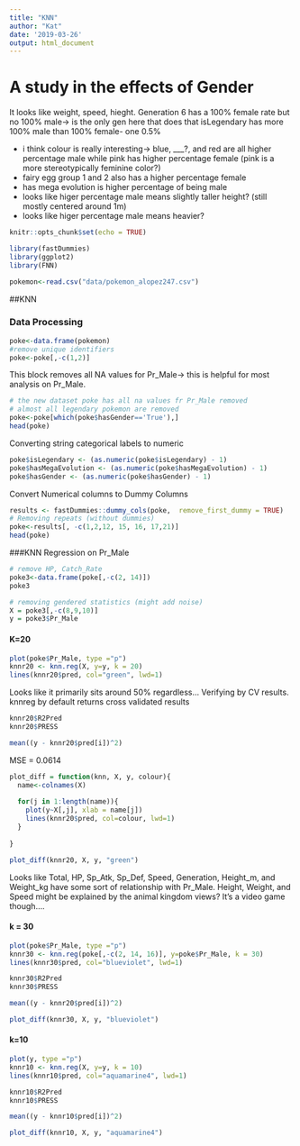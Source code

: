```yaml
---
title: "KNN"
author: "Kat"
date: '2019-03-26'
output: html_document
---
```


# A study in the effects of Gender

It looks like weight, speed, hieght. Generation 6 has a 100% female rate but no 100% male-> is the only gen here that does that
isLegendary has more 100% male than 100% female- one 0.5%

* i think colour is really interesting-> blue, ___?, and red are all higher percentage male while pink has higher percentage female (pink is a more stereotypically feminine color?)
* fairy egg group 1 and 2 also has a higher percentage female
* has mega evolution is higher percentage of being male
* looks like higer percentage male means slightly taller height? (still mostly centered around 1m)
* looks like higer percentage male means heavier?

```r
knitr::opts_chunk$set(echo = TRUE)
```

```r
library(fastDummies)
library(ggplot2)
library(FNN)
```

```r
pokemon<-read.csv("data/pokemon_alopez247.csv")
```


##KNN

### Data Processing

```r
poke<-data.frame(pokemon)
#remove unique identifiers
poke<-poke[,-c(1,2)]
```

This block removes all NA values for Pr_Male-> this is helpful for most analysis on Pr_Male.
```r
# the new dataset poke has all na values fr Pr_Male removed
# almost all legendary pokemon are removed
poke<-poke[which(poke$hasGender=='True'),]
head(poke)
```

Converting string categorical labels to numeric
```r
poke$isLegendary <- (as.numeric(poke$isLegendary) - 1)
poke$hasMegaEvolution <- (as.numeric(poke$hasMegaEvolution) - 1)
poke$hasGender <- (as.numeric(poke$hasGender) - 1)
```

Convert Numerical columns to Dummy Columns
```r
results <- fastDummies::dummy_cols(poke,  remove_first_dummy = TRUE)
# Removing repeats (without dummies)
poke<-results[, -c(1,2,12, 15, 16, 17,21)]
head(poke)
```

###KNN Regression on Pr_Male

```r
# remove HP, Catch_Rate
poke3<-data.frame(poke[,-c(2, 14)])
poke3
```

```r
# removing gendered statistics (might add noise)
X = poke3[,-c(8,9,10)]
y = poke3$Pr_Male
```


#### K=20

```r
plot(poke$Pr_Male, type ="p")
knnr20 <- knn.reg(X, y=y, k = 20)
lines(knnr20$pred, col="green", lwd=1)
```

Looks like it primarily sits around 50% regardless... Verifying by CV results. knnreg by default returns cross validated results
```r
knnr20$R2Pred
knnr20$PRESS
```

```r
mean((y - knnr20$pred[i])^2)
```
MSE = 0.0614

```r
plot_diff = function(knn, X, y, colour){
  name<-colnames(X)
  
  for(j in 1:length(name)){
    plot(y~X[,j], xlab = name[j])
    lines(knnr20$pred, col=colour, lwd=1)
  }
  
}

plot_diff(knnr20, X, y, "green")

```
Looks like Total, HP, Sp_Atk, Sp_Def, Speed, Generation, Height_m, and Weight_kg have some sort of relationship with Pr_Male. Height, Weight, and Speed might be explained by the animal kingdom views? It's a video game though....

#### k = 30


```r
plot(poke$Pr_Male, type ="p")
knnr30 <- knn.reg(poke[,-c(2, 14, 16)], y=poke$Pr_Male, k = 30)
lines(knnr30$pred, col="blueviolet", lwd=1)
```

```r
knnr30$R2Pred
knnr30$PRESS
```

```r
mean((y - knnr20$pred[i])^2)
```


```r
plot_diff(knnr30, X, y, "blueviolet")
```


#### k=10

```r
plot(y, type ="p")
knnr10 <- knn.reg(X, y=y, k = 10)
lines(knnr10$pred, col="aquamarine4", lwd=1)
```

```r
knnr10$R2Pred
knnr10$PRESS
```

```r
mean((y - knnr10$pred[i])^2)
```


```r
plot_diff(knnr10, X, y, "aquamarine4")
```